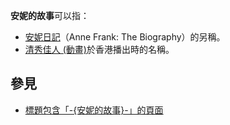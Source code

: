 '''安妮的故事'''可以指：
* [[安妮日記|安妮日記]]（Anne Frank: The Biography）的另稱。
* [[清秀佳人_(動畫)|清秀佳人 (動畫)]]於香港播出時的名稱。

== 參見 ==
* [[Special:Search/intitle:"安妮的故事"|標題包含「-{安妮的故事}-」的頁面]]
{{Disambiguation|Cat=五字作品消歧义|A}}